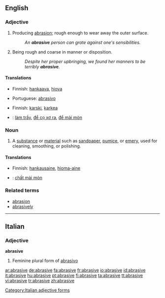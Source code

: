==English==

===Adjective===
{{en-adj}}

# Producing [[abrasion]]; rough enough to wear away the outer surface.
#: ''An '''abrasive''' person can grate against one's sensibilities.''
# Being rough and coarse in manner or disposition.
#: ''Despite her proper upbringing, we found her manners to be terribly '''abrasive'''.''

====Translations====
{{trans-top|producing abrasion; rough}}
* Finnish: [[hankaava]], [[hiova]]
{{trans-mid}}
* Portuguese: [[abrasivo]]
{{trans-bottom}}

{{trans-top|rough and coarse in manner or disposition}}
* Finnish: [[karski]], [[karkea]]
{{trans-mid}}
{{trans-bottom}}

{{checktrans-top|translations to be checked}}
* {{ttbc|Vietnamese}}: [[làm trầy]], [[để cọ xơ ra]], [[để mài mòn]]
{{checktrans-mid}}
{{checktrans-bottom}}

===Noun===
{{en-noun}}

# A [[substance]] or [[material]] such as [[sandpaper]], [[pumice]], or [[emery]], used for cleaning, smoothing, or polishing.

====Translations====
* Finnish: [[hankausaine]], [[hioma-aine]]

{{checktrans-top}}
* {{ttbc|Vietnamese}}: [[chất mài mòn]]
{{checktrans-bottom}}

===Related terms===
* [[abrasion]]
* [[abrasively]]

----

==Italian==

===Adjective===
'''abrasive''' {{f}}

# Feminine plural form of [[abrasivo]]

[[Category:Italian adjective forms]]

[[ar:abrasive]]
[[de:abrasive]]
[[fa:abrasive]]
[[fr:abrasive]]
[[io:abrasive]]
[[id:abrasive]]
[[it:abrasive]]
[[hu:abrasive]]
[[pt:abrasive]]
[[fi:abrasive]]
[[ta:abrasive]]
[[tt:abrasive]]
[[vi:abrasive]]
[[tr:abrasive]]
[[zh:abrasive]]